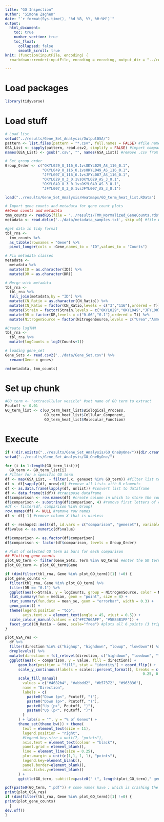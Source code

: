 ```yaml
---
title: "GO Inspection"
author: "Simone Zaghen"
date: "`r format(Sys.time(), '%d %B, %Y, %H:%M')`"
output: 
  html_document: 
    toc: true
    number_section: true
    toc_float: 
      collapsed: false
      smooth_scroll: true
knit: (function(inputFile, encoding) {
  rmarkdown::render(inputFile, encoding = encoding, output_dir = "../results/Reports") })

---
```


# Load packages

```r
library(tidyverse)

```

# Load stuff 

```r
# Load list
setwd("../results/Gene_Set_Analysis/OutputGSA/")  
pattern <- list.files(pattern = "*.csv", full.names = FALSE) #file names of excel files (comparison outputs) to be imported
GSA_List <- sapply(pattern, read.csv2, simplify = FALSE) #import comparison outputs
names(GSA_List) <- gsub(".csv", "", names(GSA_List)) #remove .csv from the comparison list

# Set group order
Group_Order <- c("OKYL029_U_116_0.1vsOKYL029_AS_116_0.1",
                 "OKYL049_U_116_0.1vsOKYL049_AS_116_0.1",
                 "JFYL007_U_116_0.1vsJFYL007_AS_116_0.1",
                 "OKYL029_U_3_0.1vsOKYL029_AS_3_0.1",
                 "OKYL049_U_3_0.1vsOKYL049_AS_3_0.1",
                 "JFYL007_U_3_0.1vsJFYL007_AS_3_0.1")

```

```r
load("../results/Gene_Set_Analysis/Heatmaps/GO_term_heat_list.RData")

```


```r
# Import gene counts and metadata for gene count plots
##Gene counts and metadata 
tmm_counts <- readRDS(file = "../results/TMM_Normalized_GeneCounts.rds") #file with TMM normalized gene counts
metadata <- read.delim('../data/metadata_samples.txt', skip =0) #file with metadata

#get data in tidy format
tbl_rna <- 
  tmm_counts %>% 
  as_tibble(rownames = "Gene") %>%
  pivot_longer(cols = -Gene,names_to = "ID",values_to = "Counts")

# Fix metadata classes
metadata <- 
  metadata %>% 
  mutate(ID = as.character(ID)) %>% 
  mutate(DR = as.character(DR))

# Merge with metadata
tbl_rna <- 
  tbl_rna %>% 
  full_join(metadata,by = "ID") %>% 
  mutate(CN_Ratio = as.character(CN_Ratio)) %>% 
  mutate(CN_Ratio = factor(CN_Ratio,levels = c("3","116"),ordered = T)) %>% 
  mutate(Strain = factor(Strain,levels = c("OKYL029","OKYL049","JFYL007"))) %>% 
  mutate(DR = factor(DR,levels = c("0.06","0.1"),ordered = T)) %>% 
  mutate(NitrogenSource = factor(NitrogenSource,levels = c("Urea","Ammonium Sulphate")))

#Create logTMM
tbl_rna <- 
  tbl_rna %>% 
  mutate(logCounts = log2(Counts+1))

# loading gene_set
Gene_Sets <- read.csv2("../data/Gene_Set.csv") %>%
  rename(Gene = genes)

rm(metadata, tmm_counts)

```

# Set up chunk 

```r

#GO_term <- "extracellular vesicle" #set name of GO term to extract
Pcutoff <- 0.01
GO_term_list <- c(GO_term_heat_list$Biological_Process,
                  GO_term_heat_list$Cellular_Component,
                  GO_term_heat_list$Molecular_Function)

```

# Execute

```r
if (!dir.exists("../results/Gene_Set_Analysis/GO_OneByOne/")){dir.create("../results/Gene_Set_Analysis/GO_OneByOne/")}
setwd("../results/Gene_Set_Analysis/GO_OneByOne/")

for (i in 1:length(GO_term_list)){
  GO_term <- GO_term_list[i]
# Filter for a specific GO term
df <- map(GSA_List, ~ filter(.x, geneset %in% GO_term)) #filter list to only keep GO term to extract
df <- df[sapply(df, nrow)>0] #remove all lists with 0 elements
df <- as.data.frame(lapply(df, unlist)) #convert list to dataframe
df <- data.frame(t(df)) #transpose dataframe 
df$comparison <- row.names(df) #create column in which to store the condition
df$comparison <- substring(df$comparison, 4) #remove first letters of condition name
#df <- filter(df, comparison %in% Group)
row.names(df) <- NULL #remove row names
df <- df[-1] #remove column X that is useless

df <- reshape2::melt(df, id.vars = c("comparison", "geneset"), variable.name = "direction")
df$value <- as.numeric(df$value)

df$comparison <- as.factor(df$comparison)
df$comparison <- factor(df$comparison, levels = Group_Order)

# Plot of selected GO term as bars for each comparison
## Plotting gene counts
plot_GO_term <- filter(Gene_Sets, Term %in% GO_term) #enter the GO term here that ought to be plotted
plot_GO_term <- plot_GO_term$Gene 

if (dim(filter(tbl_rna, Gene %in% plot_GO_term))[1] !=0) {
plot_gene_counts <- 
  filter(tbl_rna, Gene %in% plot_GO_term) %>%
  filter(DR == "0.1") %>%
  ggplot(aes(x=Strain, y = logCounts, group = NitrogenSource, color = NitrogenSource)) +
  stat_summary(fun = median, geom = "point", size = 4) +
  stat_summary(fun.data = mean_se, geom = "errorbar", width = 0.3) +
  geom_point() + 
  theme(legend.position = "top",
        axis.text.x = element_text(angle = 45, vjust = 0.5)) +
  scale_colour_manual(values = c("#FC766AFF", "#5B84B1FF")) +
  facet_grid(CN_Ratio ~ Gene, scale="free") #plots all 6 points (3 triplicates x (1 AS + 1 urea))
}

plot_GSA_res <- 
  df %>% 
  filter(direction %in% c("highup", "highdown", "lowup", "lowdown")) %>%
  droplevels() %>%
  mutate(direction = fct_relevel(direction, c("highdown", "lowdown", "lowup", "highup"))) %>%
  ggplot(aes(x = comparison, y = value, fill = direction)) +
      geom_bar(position = "fill", stat = "identity") + coord_flip() +
      scale_y_continuous(labels = scales::percent_format(), breaks = c(0,
                                                               0.25, 0.5, 0.75, 1)) +
      scale_fill_manual(
        values = c("#4682b4", "#abbdd2", "#b57372", "#963836"),
        name = "Direction",
        labels = c(
          paste0("Down (p<", Pcutoff, ")"),
          paste0("Down (p>", Pcutoff, ")"),
          paste0("Up (p>", Pcutoff, ")"),
          paste0("Up (p<", Pcutoff, ")")
        )
      ) + labs(x = "", y = "% of Genes") +
      theme_set(theme_bw()) + theme(
        text = element_text(size = 11),
        legend.position = "right",
        #legend.key.size = unit(7, "points"),
        axis.text = element_text(colour = "black"),
        panel.grid = element_blank(),
        line = element_line(size = 0.25),
        plot.margin = unit(c(1,1, 1, 1), "points"),
        legend.key=element_blank(),
        panel.border=element_blank(),
        axis.ticks.y=element_blank()
      ) +
      ggtitle(GO_term, subtitle=paste0(" (", length(plot_GO_term)," genes)"))

pdf(paste0(GO_term, ".pdf")) # some names have : which is crashing the PDF
print(plot_GSA_res)
if (dim(filter(tbl_rna, Gene %in% plot_GO_term))[1] !=0) {
print(plot_gene_counts)
  }
dev.off()
}

```
